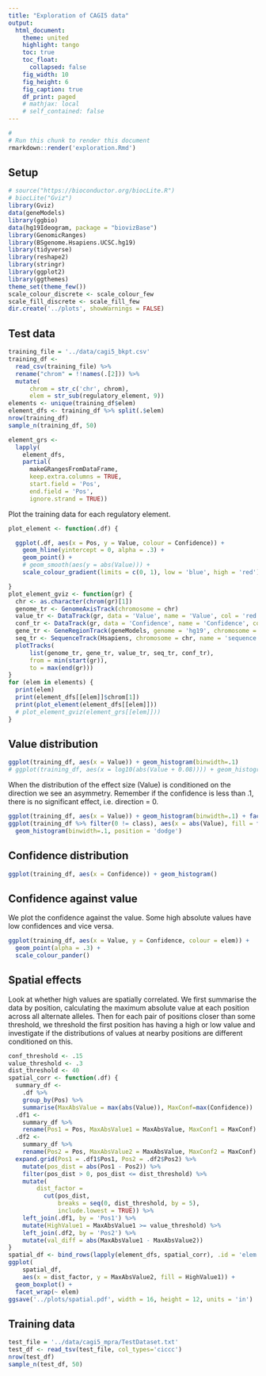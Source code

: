 ```yaml
---
title: "Exploration of CAGI5 data"
output:
  html_document:
    theme: united
    highlight: tango
    toc: true
    toc_float:
      collapsed: false
    fig_width: 10
    fig_height: 6
    fig_caption: true
    df_print: paged
    # mathjax: local
    # self_contained: false
---
```


```r
#
# Run this chunk to render this document
rmarkdown::render('exploration.Rmd')
```

## Setup
```r
# source("https://bioconductor.org/biocLite.R")
# biocLite("Gviz")
library(Gviz)
data(geneModels)
library(ggbio)
data(hg19Ideogram, package = "biovizBase")
library(GenomicRanges)
library(BSgenome.Hsapiens.UCSC.hg19)
library(tidyverse)
library(reshape2)
library(stringr)
library(ggplot2)
library(ggthemes)
theme_set(theme_few())
scale_colour_discrete <- scale_colour_few
scale_fill_discrete <- scale_fill_few
dir.create('../plots', showWarnings = FALSE)
```


## Test data
```r
training_file = '../data/cagi5_bkpt.csv'
training_df <-
  read_csv(training_file) %>%
  rename("chrom" = !!names(.[2])) %>%
  mutate(
      chrom = str_c('chr', chrom),
      elem = str_sub(regulatory_element, 9))
elements <- unique(training_df$elem)
element_dfs <- training_df %>% split(.$elem)
nrow(training_df)
sample_n(training_df, 50)
```

```r
element_grs <-
  lapply(
    element_dfs,
    partial(
      makeGRangesFromDataFrame,
      keep.extra.columns = TRUE,
      start.field = 'Pos',
      end.field = 'Pos',
      ignore.strand = TRUE))
```

Plot the training data for each regulatory element.
```r
plot_element <- function(.df) {

  ggplot(.df, aes(x = Pos, y = Value, colour = Confidence)) +
    geom_hline(yintercept = 0, alpha = .3) +
    geom_point() +
    # geom_smooth(aes(y = abs(Value))) +
    scale_colour_gradient(limits = c(0, 1), low = 'blue', high = 'red')

}
plot_element_gviz <- function(gr) {
  chr <- as.character(chrom(gr)[1])
  genome_tr <- GenomeAxisTrack(chromosome = chr)
  value_tr <- DataTrack(gr, data = 'Value', name = 'Value', col = 'red')
  conf_tr <- DataTrack(gr, data = 'Confidence', name = 'Confidence', col = 'blue')
  gene_tr <- GeneRegionTrack(geneModels, genome = 'hg19', chromosome = chr, name = "genes")
  seq_tr <- SequenceTrack(Hsapiens, chromosome = chr, name = 'sequence')
  plotTracks(
      list(genome_tr, gene_tr, value_tr, seq_tr, conf_tr),
      from = min(start(gr)),
      to = max(end(gr)))
}
for (elem in elements) {
  print(elem)
  print(element_dfs[[elem]]$chrom[1])
  print(plot_element(element_dfs[[elem]]))
  # plot_element_gviz(element_grs[[elem]]))
}
```



## Value distribution
```r
ggplot(training_df, aes(x = Value)) + geom_histogram(binwidth=.1)
# ggplot(training_df, aes(x = log10(abs(Value + 0.08)))) + geom_histogram(binwidth=.1)
```
When the distribution of the effect size (Value) is conditioned on the direction we see
an asymmetry. Remember if the confidence is less than .1, there is no significant effect,
i.e. direction = 0.
```r
ggplot(training_df, aes(x = Value)) + geom_histogram(binwidth=.1) + facet_wrap(~ class)
ggplot(training_df %>% filter(0 != class), aes(x = abs(Value), fill = factor(class))) +
  geom_histogram(binwidth=.1, position = 'dodge')
```




## Confidence distribution
```r
ggplot(training_df, aes(x = Confidence)) + geom_histogram()
```



## Confidence against value
We plot the confidence against the value. Some high absolute values have low confidences and vice versa.
```r
ggplot(training_df, aes(x = Value, y = Confidence, colour = elem)) +
  geom_point(alpha = .3) +
  scale_colour_pander()
```



## Spatial effects
Look at whether high values are spatially correlated. We first summarise the
data by position, calculating the maximum absolute value at each position
across all alternate alleles. Then for each pair of positions closer than some
threshold, we threshold the first position has having a high or low value and
investigate if the distributions of values at nearby positions are different
conditioned on this.
```r
conf_threshold <- .15
value_threshold <- .3
dist_threshold <- 40
spatial_corr <- function(.df) {
  summary_df <-
    .df %>%
    group_by(Pos) %>%
    summarise(MaxAbsValue = max(abs(Value)), MaxConf=max(Confidence))
  .df1 <-
    summary_df %>%
    rename(Pos1 = Pos, MaxAbsValue1 = MaxAbsValue, MaxConf1 = MaxConf)
  .df2 <-
    summary_df %>%
    rename(Pos2 = Pos, MaxAbsValue2 = MaxAbsValue, MaxConf2 = MaxConf)
  expand.grid(Pos1 = .df1$Pos1, Pos2 = .df2$Pos2) %>%
    mutate(pos_dist = abs(Pos1 - Pos2)) %>%
    filter(pos_dist > 0, pos_dist <= dist_threshold) %>%
    mutate(
        dist_factor =
          cut(pos_dist,
              breaks = seq(0, dist_threshold, by = 5),
              include.lowest = TRUE)) %>%
    left_join(.df1, by = 'Pos1') %>%
    mutate(HighValue1 = MaxAbsValue1 >= value_threshold) %>%
    left_join(.df2, by = 'Pos2') %>%
    mutate(val_diff = abs(MaxAbsValue1 - MaxAbsValue2))
}
spatial_df <- bind_rows(lapply(element_dfs, spatial_corr), .id = 'elem')
ggplot(
    spatial_df,
    aes(x = dist_factor, y = MaxAbsValue2, fill = HighValue1)) +
  geom_boxplot() +
  facet_wrap(~ elem)
ggsave('../plots/spatial.pdf', width = 16, height = 12, units = 'in')
```




## Training data
```r
test_file = '../data/cagi5_mpra/TestDataset.txt'
test_df <- read_tsv(test_file, col_types='ciccc')
nrow(test_df)
sample_n(test_df, 50)
```

